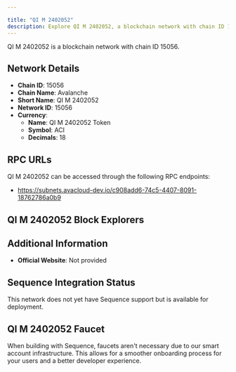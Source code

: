 ```yaml
---

title: "QI M 2402052"
description: Explore QI M 2402052, a blockchain network with chain ID 15056. Learn about its native currency, QI M 2402052 Token, and how to interact with the network.
---
```




QI M 2402052 is a blockchain network with chain ID 15056.

## Network Details

- **Chain ID**: 15056
- **Chain Name**: Avalanche
- **Short Name**: QI M 2402052
- **Network ID**: 15056
- **Currency**: 
  - **Name**: QI M 2402052 Token
  - **Symbol**: ACI
  - **Decimals**: 18

## RPC URLs

QI M 2402052 can be accessed through the following RPC endpoints:

- https://subnets.avacloud-dev.io/c908add6-74c5-4407-8091-18762786a0b9

## QI M 2402052 Block Explorers



## Additional Information

- **Official Website**: Not provided

## Sequence Integration Status

This network does not yet have Sequence support but is available for deployment.

## QI M 2402052 Faucet

When building with Sequence, faucets aren't necessary due to our smart account infrastructure. This allows for a smoother onboarding process for your users and a better developer experience.

